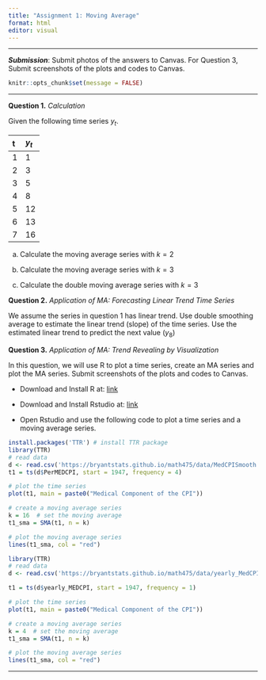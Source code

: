 ```yaml
---
title: "Assignment 1: Moving Average"
format: html
editor: visual
---
```


------------------------------------------------------------------------

***Submission***: Submit photos of the answers to Canvas.  For Question 3, Submit screenshots of the plots and codes to Canvas.


```r
knitr::opts_chunk$set(message = FALSE)
```

------------------------------------------------------------------------

**Question 1.** *Calculation*

Given the following time series $y_t$. 

| t | $y_t$ |
|:---|:-------|
| 1 | 1     |
| 2 | 3     |
| 3 | 5     |
| 4 | 8     |
| 5 | 12    |
| 6 | 13    |
| 7 | 16    |

  a. Calculate the moving average series with  $k = 2$
  
  b. Calculate the moving average series with  $k = 3$

  c. Calculate the double moving average series with  $k = 3$
  

**Question 2.** *Application of MA: Forecasting Linear Trend Time Series*

We assume the series in question 1 has linear trend. Use double smoothing average to estimate the linear trend (slope) of the time series. Use the estimated linear trend to predict the next value ($y_8$) 

**Question 3.** *Application of MA: Trend Revealing by Visualization*

In this question, we will use R to plot a time series, create an MA series and plot the MA series. Submit screenshots of the plots and codes to Canvas.

- Download and Install R at: [link](https://cran.r-project.org/bin/windows/base/R-4.3.2-win.exe)

- Download and Install Rstudio at: [link](https://download1.rstudio.org/electron/windows/RStudio-2023.12.0-369.exe)

- Open Rstudio and use the following code to plot a time series and a moving average series. 


```r
install.packages('TTR') # install TTR package
library(TTR)
# read data
d <- read.csv('https://bryantstats.github.io/math475/data/MedCPISmooth.csv')
t1 = ts(d$PerMEDCPI, start = 1947, frequency = 4)

# plot the time series
plot(t1, main = paste0("Medical Component of the CPI"))

# create a moving average series
k = 16  # set the moving average 
t1_sma = SMA(t1, n = k)

# plot the moving average series
lines(t1_sma, col = "red")
```

```r
library(TTR)
# read data
d <- read.csv('https://bryantstats.github.io/math475/data/yearly_MedCPI.csv')

t1 = ts(d$yearly_MEDCPI, start = 1947, frequency = 1)

# plot the time series
plot(t1, main = paste0("Medical Component of the CPI"))

# create a moving average series
k = 4  # set the moving average 
t1_sma = SMA(t1, n = k)

# plot the moving average series
lines(t1_sma, col = "red")
```

------------------------------------------------------------------------